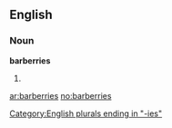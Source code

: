 ==English==

===Noun===
'''barberries'''

# {{plural of|[[barberry]]}}

[[Category:English plurals ending in "-ies"]]

[[ar:barberries]]
[[no:barberries]]
